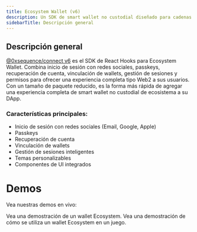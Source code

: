```yaml
---
title: Ecosystem Wallet (v6)
description: Un SDK de smart wallet no custodial diseñado para cadenas y ecosistemas.
sidebarTitle: Descripción general
---
```


## Descripción general
[@0xsequence/connect v6](https://www.npmjs.com/package/@0xsequence/connect/v/6.0.0) es el SDK de React Hooks para Ecosystem Wallet.
Combina inicio de sesión con redes sociales, passkeys, recuperación de cuenta, vinculación de wallets, gestión de sesiones y permisos para ofrecer una experiencia completa tipo Web2 a sus usuarios.
Con un tamaño de paquete reducido, es la forma más rápida de agregar una experiencia completa de smart wallet no custodial de ecosistema a su DApp.

### Características principales:

- Inicio de sesión con redes sociales (Email, Google, Apple)
- Passkeys
- Recuperación de cuenta
- Vinculación de wallets
- Gestión de sesiones inteligentes
- Temas personalizables
- Componentes de UI integrados

# Demos
Vea nuestras demos en vivo:

<Columns cols={2}>
  <Card title="Ecosystem Wallet" icon="play" href="https://next-acme-wallet.sequence-dev.app">
    Vea una demostración de un wallet Ecosystem.
  </Card>

  <Card title="Ecosystem Wallet en un juego" icon="play" href="https://mining-quest-v3.pages.dev">
    Vea una demostración de cómo se utiliza un wallet Ecosystem en un juego.
  </Card>
</Columns>